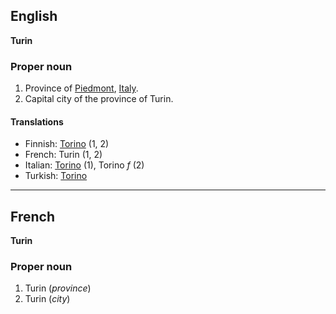 ==English==
'''Turin'''

===Proper noun===

#Province of [[Piedmont]], [[Italy]].
#Capital city of the province of Turin.

====Translations====

*Finnish: [[Torino]] (1, 2)
*French: Turin (1, 2)
*Italian: [[Torino]] (1), Torino ''f'' (2)
*Turkish: [[Torino]]

----

==French==

'''Turin'''

===Proper noun===

#Turin (''province'')
#Turin (''city'')
